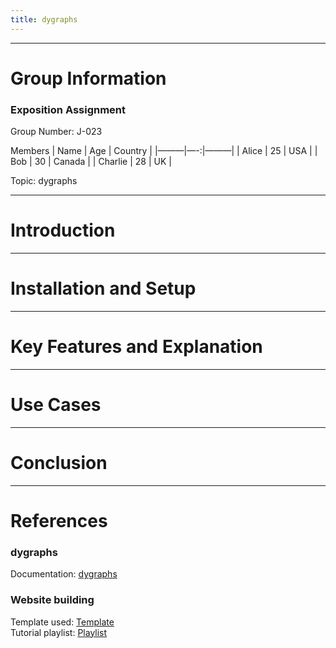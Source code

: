 ```yaml
---
title: dygraphs
---
```


---

# Group Information {#group-info}

### Exposition Assignment

Group Number: J-023

Members
| Name    | Age | Country  |
|---------|----:|---------|
| Alice   |  25 | USA     |
| Bob     |  30 | Canada  |
| Charlie |  28 | UK      |


Topic: dygraphs

---

# Introduction {#introduction}

---

# Installation and Setup {#installation-and-setup}

---

# Key Features and Explanation {#key-features}

---

# Use Cases {#use-cases}

---

# Conclusion {#conclusion}

---

# References {#references}

### dygraphs

Documentation: [dygraphs](https://dygraphs.com/options.html)<br>

### Website building

Template used: [Template](https://github.com/nipunbatra/quarto-template)<br>
Tutorial playlist: [Playlist](https://www.youtube.com/playlist?list=PLftoLyLEwECBfia83pVwQCGX_Of3S5x-v)
